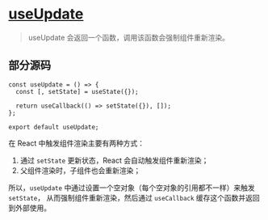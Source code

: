# [useUpdate](https://ahooks.js.org/zh-CN/hooks/use-update)

> useUpdate 会返回一个函数，调用该函数会强制组件重新渲染。

## 部分源码

```tsx
const useUpdate = () => {
  const [, setState] = useState({});

  return useCallback(() => setState({}), []);
};

export default useUpdate;
```

在 React 中触发组件渲染主要有两种方式：
1. 通过 `setState` 更新状态，React 会自动触发组件重新渲染；
2. 父组件渲染时，子组件也会重新渲染；

所以，`useUpdate` 中通过设置一个空对象（每个空对象的引用都不一样）来触发 `setState`，
从而强制组件重新渲染，然后通过 `useCallback` 缓存这个函数并返回到外部使用。
